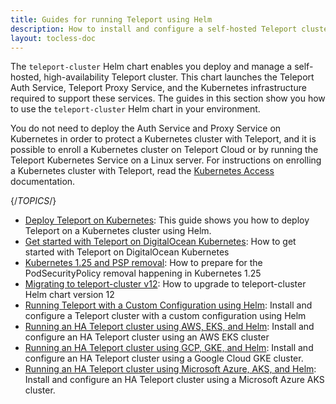 ```yaml
---
title: Guides for running Teleport using Helm
description: How to install and configure a self-hosted Teleport cluster on Kubernetes using Helm
layout: tocless-doc
---
```


The `teleport-cluster` Helm chart enables you deploy and manage a self-hosted,
high-availability Teleport cluster. This chart launches the Teleport Auth
Service, Teleport Proxy Service, and the Kubernetes infrastructure required to
support these services. The guides in this section show you how to use the
`teleport-cluster` Helm chart in your environment.

You do not need to deploy the Auth Service and Proxy Service on Kubernetes in
order to protect a Kubernetes cluster with Teleport, and it is possible to
enroll a Kubernetes cluster on Teleport Cloud or by running the Teleport
Kubernetes Service on a Linux server. For instructions on enrolling a Kubernetes
cluster with Teleport, read the [Kubernetes
Access](../kubernetes-access/introduction.mdx) documentation.

{/*TOPICS*/}

- [Deploy Teleport on Kubernetes](helm-deployments/kubernetes-cluster.mdx): This guide shows you how to deploy Teleport on a Kubernetes cluster using Helm.
- [Get started with Teleport on DigitalOcean Kubernetes](helm-deployments/digitalocean.mdx): How to get started with Teleport on DigitalOcean Kubernetes
- [Kubernetes 1.25 and PSP removal](helm-deployments/migration-kubernetes-1-25-psp.mdx): How to prepare for the PodSecurityPolicy removal happening in Kubernetes 1.25
- [Migrating to teleport-cluster v12](helm-deployments/migration-v12.mdx): How to upgrade to teleport-cluster Helm chart version 12
- [Running Teleport with a Custom Configuration using Helm](helm-deployments/custom.mdx): Install and configure a Teleport cluster with a custom configuration using Helm
- [Running an HA Teleport cluster using AWS, EKS, and Helm](helm-deployments/aws.mdx): Install and configure an HA Teleport cluster using an AWS EKS cluster
- [Running an HA Teleport cluster using GCP, GKE, and Helm](helm-deployments/gcp.mdx): Install and configure an HA Teleport cluster using a Google Cloud GKE cluster.
- [Running an HA Teleport cluster using Microsoft Azure, AKS, and Helm](helm-deployments/azure.mdx): Install and configure an HA Teleport cluster using a Microsoft Azure AKS cluster.
